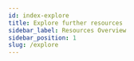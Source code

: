 ```yaml
---
id: index-explore
title: Explore further resources
sidebar_label: Resources Overview
sidebar_position: 1
slug: /explore
---
```



<div class="row">
 <div class="col">
     <Card
        title="Vesu Basics"
        description="Explore the basics of the Vesu protocol"
        page="/explore/vesu-basics"
        />
 </div>
 </div>

 <div class="row">
 <div class="col">
     <Card
        title="The Vesu whitepaper"
        description="Explore the Vesu Whitepaper"
        page="/explore/whitepaper"
        />
 </div>
 </div>